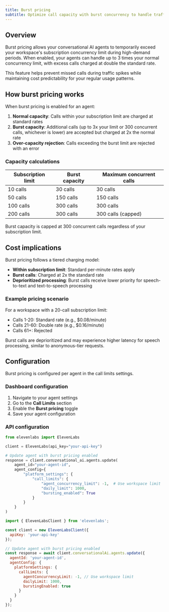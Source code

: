 ```yaml
---
title: Burst pricing
subtitle: Optimize call capacity with burst concurrency to handle traffic spikes.
---
```


## Overview

Burst pricing allows your conversational AI agents to temporarily exceed your workspace's subscription concurrency limit during high-demand periods. When enabled, your agents can handle up to 3 times your normal concurrency limit, with excess calls charged at double the standard rate.

This feature helps prevent missed calls during traffic spikes while maintaining cost predictability for your regular usage patterns.

## How burst pricing works

When burst pricing is enabled for an agent:

1. **Normal capacity**: Calls within your subscription limit are charged at standard rates
2. **Burst capacity**: Additional calls (up to 3x your limit or 300 concurrent calls, whichever is lower) are accepted but charged at 2x the normal rate
3. **Over-capacity rejection**: Calls exceeding the burst limit are rejected with an error

### Capacity calculations

| Subscription limit | Burst capacity | Maximum concurrent calls |
| ------------------ | -------------- | ------------------------ |
| 10 calls           | 30 calls       | 30 calls                 |
| 50 calls           | 150 calls      | 150 calls                |
| 100 calls          | 300 calls      | 300 calls                |
| 200 calls          | 300 calls      | 300 calls (capped)       |

<Note>Burst capacity is capped at 300 concurrent calls regardless of your subscription limit.</Note>

## Cost implications

Burst pricing follows a tiered charging model:

- **Within subscription limit**: Standard per-minute rates apply
- **Burst calls**: Charged at 2x the standard rate
- **Deprioritized processing**: Burst calls receive lower priority for speech-to-text and text-to-speech processing

### Example pricing scenario

For a workspace with a 20-call subscription limit:

- Calls 1-20: Standard rate (e.g., $0.08/minute)
- Calls 21-60: Double rate (e.g., $0.16/minute)
- Calls 61+: Rejected

<Warning>
  Burst calls are deprioritized and may experience higher latency for speech processing, similar to
  anonymous-tier requests.
</Warning>

## Configuration

Burst pricing is configured per agent in the call limits settings.

### Dashboard configuration

1. Navigate to your agent settings
2. Go to the **Call Limits** section
3. Enable the **Burst pricing** toggle
4. Save your agent configuration

### API configuration

<CodeBlocks>

```python title="Python"
from elevenlabs import ElevenLabs

client = ElevenLabs(api_key="your-api-key")

# Update agent with burst pricing enabled
response = client.conversational_ai.agents.update(
    agent_id="your-agent-id",
    agent_config={
        "platform_settings": {
            "call_limits": {
                "agent_concurrency_limit": -1,  # Use workspace limit
                "daily_limit": 1000,
                "bursting_enabled": True
            }
        }
    }
)
```

```javascript title="JavaScript"
import { ElevenLabsClient } from 'elevenlabs';

const client = new ElevenLabsClient({
  apiKey: 'your-api-key'
});

// Update agent with burst pricing enabled
const response = await client.conversationalAi.agents.update({
  agentId: 'your-agent-id',
  agentConfig: {
    platformSettings: {
      callLimits: {
        agentConcurrencyLimit: -1, // Use workspace limit
        dailyLimit: 1000,
        burstingEnabled: true
      }
    }
  }
});
```

</CodeBlocks>
